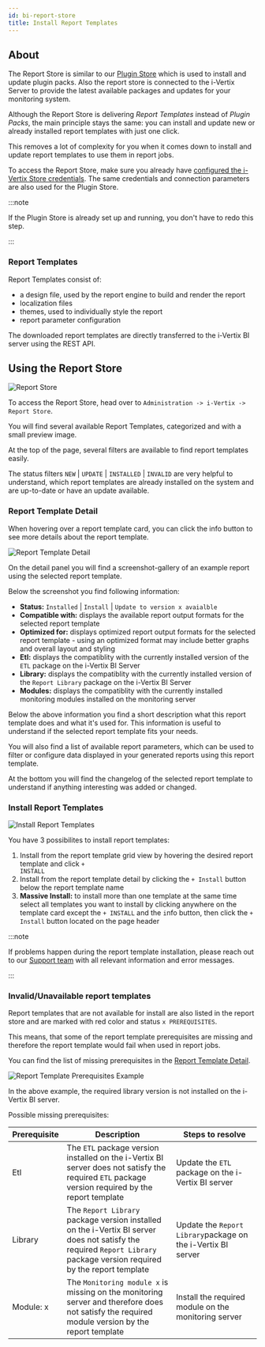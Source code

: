 ```yaml
---
id: bi-report-store
title: Install Report Templates
---
```



## About

The Report Store is similar to our [Plugin Store](../../monitoring-resources/plugin-packs) which is used to install and update plugin packs.
Also the report store is connected to the i-Vertix Server to provide the latest available packages and updates for your monitoring system.

Although the Report Store is delivering *Report Templates* instead of *Plugin Packs*, the main principle stays the same:
you can install and update new or already installed report templates with just one click.

This removes a lot of complexity for you when it comes down to install and update report templates to use them in report jobs.

To access the Report Store, make sure you already have [configured the i-Vertix Store credentials](../../quick-start-guide/plugin-store-configuration).
The same credentials and connection parameters are also used for the Plugin Store.

:::note

If the Plugin Store is already set up and running, you don't have to redo this step.

:::

### Report Templates

Report Templates consist of:

- a design file, used by the report engine to build and render the report
- localization files
- themes, used to individually style the report
- report parameter configuration

The downloaded report templates are directly transferred to the i-Vertix BI server using the REST API.

## Using the Report Store

![Report Store](../../assets/bi/report_store_overview.png)

To access the Report Store, head over to `Administration -> i-Vertix -> Report Store`.

You will find several available Report Templates, categorized and with a small preview image.

At the top of the page, several filters are available to find report templates easily.

The status filters `NEW` | `UPDATE` | `INSTALLED` | `INVALID` are very helpful to understand,
which report templates are already installed on the system and are up-to-date or have an update available.

### Report Template Detail

When hovering over a report template card, you can click the info button to see more details about the report template.

![Report Template Detail](../../assets/bi/report_store_detail.png)

On the detail panel you will find a screenshot-gallery of an example report using the selected report template.

Below the screenshot you find following information:

- **Status:** `Installed` | `Install` | `Update to version x avaialble`
- **Compatible with:** displays the available report output formats for the selected report template
- **Optimized for:** displays optimized report output formats for the selected report template -
using an optimized format may include better graphs and overall layout and styling
- **Etl:** displays the compatiblity with the currently installed version of the `ETL` package on the i-Vertix BI Server
- **Library:** displays the compatiblity with the currently installed version of the `Report Library` package on the i-Vertix BI Server
- **Modules:** displays the compatiblity with the currently installed monitoring modules installed on the monitoring server

Below the above information you find a short description what this report template does and what it's used for.
This information is useful to understand if the selected report template fits your needs.

You will also find a list of available report parameters, which can be used to filter or configure data displayed
in your generated reports using this report template.

At the bottom you will find the changelog of the selected report template to understand if anything interesting was added or changed.

### Install Report Templates

![Install Report Templates](../../assets/bi/report_store_install.png)

You have 3 possibilites to install report templates:

1. <ImageCounter num={1} /> Install from the report template grid view by hovering the desired report template and click <code>+ INSTALL</code>
2. <ImageCounter num={2} /> Install from the report template detail by clicking the <code>+ Install</code> button below the report template name
3. **Massive Install:** to install more than one template at the same time select all templates you want to install by clicking anywhere on
the template card except the `+ INSTALL` and the `i`nfo button, then click the `+ Install` button located on the page header

:::note

If problems happen during the report template installation, please reach out to our [Support team](mailto:support@i-vertix.com)
with all relevant information and error messages.

:::

### Invalid/Unavailable report templates

Report templates that are not available for install are also listed in the report store and are marked with red color and status `x PREREQUISITES`.

This means, that some of the report template prerequisites are missing and therefore the report template would fail when used in report jobs.

You can find the list of missing prerequisites in the [Report Template Detail](./bi-report-store#report-template-detail).

![Report Template Prerequisites Example](../../assets/bi/report_store_prerequsites.png)

In the above example, the required library version is not installed on the i-Vertix BI server.

Possible missing prerequisites:

| Prerequisite | Description                                                                                                                                                             | Steps to resolve                                             |
| ------------ | ----------------------------------------------------------------------------------------------------------------------------------------------------------------------- | ------------------------------------------------------------ |
| Etl          | The `ETL` package version installed on the i-Vertix BI server does not satisfy the required `ETL` package version required by the report template                       | Update the `ETL` package on the i-Vertix BI server           |
| Library      | The `Report Library` package version installed on the i-Vertix BI server does not satisfy the required `Report Library` package version required by the report template | Update the `Report Library`package on the i-Vertix BI server |
| Module: x    | The `Monitoring module x` is missing on the monitoring server and therefore does not satisfy the required module version by the report template                         | Install the required module on the monitoring server         |

